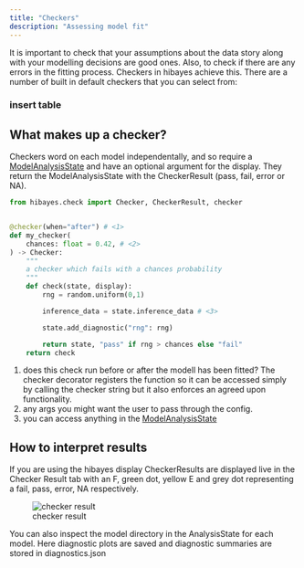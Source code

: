 ```yaml
---
title: "Checkers"
description: "Assessing model fit"
---
```


It is important to check that your assumptions about the data story along with your modelling decisions are good ones. Also, to check if there are any errors in the fitting process. Checkers in hibayes achieve this. There are a number of built in default checkers that you can select from:

### insert table

## What makes up a checker?

Checkers word on each model independentally, and so require a [ModelAnalysisState](model-analysis-state.md) and have an optional argument for the display. They return the ModelAnalysisState with the CheckerResult (pass, fail, error or NA).

```python
from hibayes.check import Checker, CheckerResult, checker


@checker(when="after") # <1>
def my_checker(
    chances: float = 0.42, # <2>
) -> Checker:
    """
    a checker which fails with a chances probability
    """
    def check(state, display):
        rng = random.uniform(0,1)

        inference_data = state.inference_data # <3>

        state.add_diagnostic("rng": rng)

        return state, "pass" if rng > chances else "fail"
    return check
```
1. does this check run before or after the modell has been fitted? The checker decorator registers the function so it can be accessed simply by calling the checker string but it also enforces an agreed upon functionality.
2. any args you might want the user to pass through the config.
3. you can access anything in the [ModelAnalysisState](analysis-state.md)

## How to interpret results

If you are using the hibayes display CheckerResults are displayed live in the Checker Result tab with an F, green dot, yellow E and grey dot representing a fail, pass, error, NA respectively.

![checker result](figs/checkers.png)

You can also inspect the model directory in the AnalysisState for each model. Here diagnostic plots are saved and diagnostic summaries are stored in diagnostics.json
